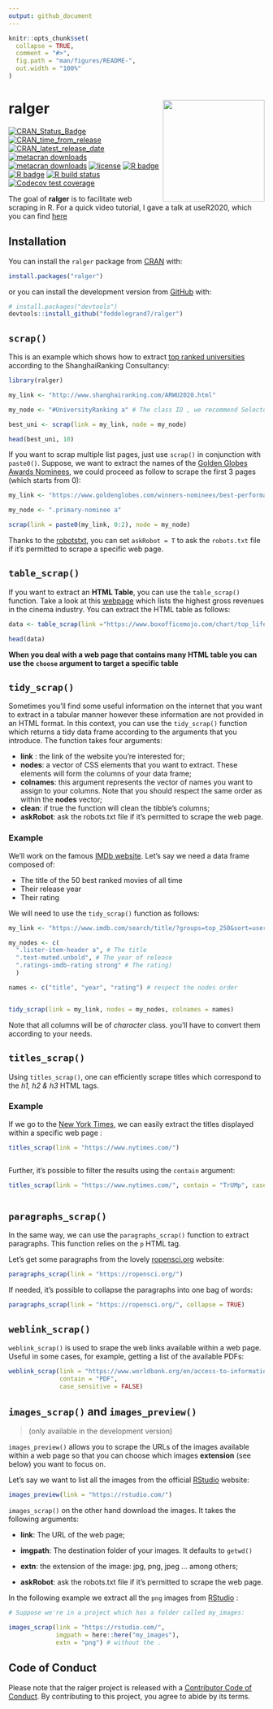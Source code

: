 ```yaml
---
output: github_document
---
```


<!-- README.md is generated from README.Rmd. Please edit that file -->


```r
knitr::opts_chunk$set(
  collapse = TRUE,
  comment = "#>",
  fig.path = "man/figures/README-",
  out.width = "100%"
)
```
# ralger <a><img src='man/figures/logo.png' align="right" height="200" /></a>



<!-- badges: start -->
[![CRAN_Status_Badge](https://www.r-pkg.org/badges/version/ralger)](https://cran.r-project.org/package=ralger)
[![CRAN_time_from_release](https://www.r-pkg.org/badges/ago/ralger)](https://cran.r-project.org/package=ralger)
[![CRAN_latest_release_date](https://www.r-pkg.org/badges/last-release/ralger)](https://cran.r-project.org/package=ralger)
[![metacran downloads](https://cranlogs.r-pkg.org/badges/ralger)](https://cran.r-project.org/package=ralger)
[![metacran downloads](https://cranlogs.r-pkg.org/badges/grand-total/ralger)](https://cran.r-project.org/package=ralger)
[![license](https://img.shields.io/github/license/mashape/apistatus.svg)](https://choosealicense.com/licenses/mit/)
[![R badge](https://img.shields.io/badge/Build%20with-♥%20and%20R-blue)](https://github.com/feddelegrand7/ralger)
[![R badge](https://img.shields.io/badge/-Sponsor-brightgreen)](https://www.buymeacoffee.com/Fodil)
[![R build status](https://github.com/feddelegrand7/ralger/workflows/R-CMD-check/badge.svg)](https://github.com/feddelegrand7/ralger/actions)
[![Codecov test coverage](https://codecov.io/gh/feddelegrand7/ralger/branch/master/graph/badge.svg)](https://codecov.io/gh/feddelegrand7/ralger?branch=master)
<!-- badges: end -->



The goal of **ralger** is to facilitate web scraping in R. For a quick video tutorial, I gave a talk at useR2020, which you can find [here](https://www.youtube.com/watch?v=OHi6E8jegQg) 

## Installation

You can install the `ralger` package from [CRAN](https://cran.r-project.org/) with:

```r
install.packages("ralger")

```

or you can install the development version from [GitHub](https://github.com/) with:

``` r
# install.packages("devtools")
devtools::install_github("feddelegrand7/ralger")
```
## `scrap()`

This is an example which shows how to extract [top ranked universities](http://www.shanghairanking.com/ARWU2020.html) according to the ShanghaiRanking Consultancy:


```r
library(ralger)

my_link <- "http://www.shanghairanking.com/ARWU2020.html"

my_node <- "#UniversityRanking a" # The class ID , we recommend SelectorGadget

best_uni <- scrap(link = my_link, node = my_node)

head(best_uni, 10)


```

If you want to scrap multiple list pages, just use `scrap()` in conjunction with `paste0()`. Suppose, we want to extract the names of the [Golden Globes Awards Nominees](https://www.goldenglobes.com/winners-nominees/best-performance-actor-motion-picture-drama?page=0), we could proceed as follow to scrape the first 3 pages (which starts from 0):



```r
my_link <- "https://www.goldenglobes.com/winners-nominees/best-performance-actor-motion-picture-drama?page="

my_node <- ".primary-nominee a"

scrap(link = paste0(my_link, 0:2), node = my_node)

```

Thanks to the [robotstxt](https://github.com/ropensci/robotstxt), you can set `askRobot = T` to ask the `robots.txt` file if it's permitted to scrape a specific web page.  


## `table_scrap()`

If you want to extract an __HTML Table__, you can use the `table_scrap()` function. Take a look at this [webpage](https://www.boxofficemojo.com/chart/top_lifetime_gross/?area=XWW) which lists the highest gross revenues in the cinema industry. You can extract the HTML table as follows: 

```r


data <- table_scrap(link ="https://www.boxofficemojo.com/chart/top_lifetime_gross/?area=XWW")

head(data)


```

__When you deal with a web page that contains many HTML table you can use the `choose` argument to target a specific table__


## `tidy_scrap()`

Sometimes you'll find some useful information on the internet that you want to extract in a tabular manner however these information are not provided in an HTML format. In this context, you can use the `tidy_scrap()` function which returns a tidy data frame according to the arguments that you introduce. The function takes four arguments:

- **link** : the link of the website you're interested for;
- **nodes**: a vector of CSS elements that you want to extract. These elements will form the columns of your data frame;
- **colnames**: this argument represents the vector of names you want to assign to your columns. Note that you should respect the same order as within the **nodes** vector;
- **clean**: if true the function will clean the tibble's columns;
- **askRobot**: ask the robots.txt file if it's permitted to scrape the web page. 

### Example

We'll work on the famous [IMDb website](https://www.imdb.com/). Let's say we need a data frame composed of:

- The title of the 50 best ranked movies of all time
- Their release year
- Their rating

We will need to use the `tidy_scrap()` function as follows: 

```r

my_link <- "https://www.imdb.com/search/title/?groups=top_250&sort=user_rating"

my_nodes <- c(
  ".lister-item-header a", # The title 
  ".text-muted.unbold", # The year of release 
  ".ratings-imdb-rating strong" # The rating)
  )

names <- c("title", "year", "rating") # respect the nodes order


tidy_scrap(link = my_link, nodes = my_nodes, colnames = names)


```

Note that all columns will be of *character* class. you'll have to convert them according to your needs. 



## `titles_scrap()`

Using `titles_scrap()`, one can efficiently scrape titles which correspond to the _h1, h2 & h3_ HTML tags. 



### Example 

If we go to the [New York Times](https://www.nytimes.com/), we can easily extract the titles displayed within a specific web page : 


```r


titles_scrap(link = "https://www.nytimes.com/")



```

Further, it's possible to filter the results using the `contain` argument: 


```r

titles_scrap(link = "https://www.nytimes.com/", contain = "TrUMp", case_sensitive = FALSE)



```


## `paragraphs_scrap()`


In the same way, we can use the `paragraphs_scrap()` function to extract paragraphs. This function relies on the `p` HTML tag.  

Let's get some paragraphs from the lovely [ropensci.org](https://ropensci.org/) website: 


```r

paragraphs_scrap(link = "https://ropensci.org/")

```

If needed, it's possible to collapse the paragraphs into one bag of words: 


```r

paragraphs_scrap(link = "https://ropensci.org/", collapse = TRUE)

```


## `weblink_scrap()`

`weblink_scrap()` is used to srape the web links available within a web page. Useful in some cases, for example, getting a list of the available PDFs: 


```r

weblink_scrap(link = "https://www.worldbank.org/en/access-to-information/reports/", 
              contain = "PDF", 
              case_sensitive = FALSE)


```

## `images_scrap() ` and `images_preview()` 

> (only available in the development version)

`images_preview()` allows you to scrape the URLs of the images available within a web page so that you can choose which images __extension__ (see below) you want to focus on.

Let's say we want to list all the images from the official [RStudio](https://rstudio.com/) website: 


```r

images_preview(link = "https://rstudio.com/")

```

`images_scrap()` on the other hand download the images. It takes the following arguments: 

+ **link**: The URL of the web page; 

+ **imgpath**: The destination folder of your images. It defaults to `getwd()`

+ **extn**: the extension of the image: jpg, png, jpeg ... among others; 

+ **askRobot**: ask the robots.txt file if it's permitted to scrape the web page. 


In the following example we extract all the `png` images from [RStudio](https://rstudio.com/)  : 


```r

# Suppose we're in a project which has a folder called my_images: 

images_scrap(link = "https://rstudio.com/", 
             imgpath = here::here("my_images"), 
             extn = "png") # without the .

```


## Code of Conduct

Please note that the ralger project is released with a [Contributor Code of Conduct](https://contributor-covenant.org/version/2/0/CODE_OF_CONDUCT.html). By contributing to this project, you agree to abide by its terms.

